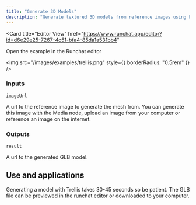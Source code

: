 ```yaml
---
title: "Generate 3D Models"
description: "Generate textured 3D models from reference images using Fal and Trellis"
---
```


<Card
  title="Editor View"
  href="https://www.runchat.app/editor?id=d6e29e25-7267-4c51-bfa4-85da1a531bb4"
>
  Open the example in the Runchat editor
</Card>

<img src="/images/examples/trellis.png" style={{ borderRadius: "0.5rem" }} />

### Inputs

`imageUrl`

A url to the reference image to generate the mesh from. 
You can generate this image with the Media node, upload an image from your computer or reference an image on the internet.

### Outputs

`result`

A url to the generated GLB model.

## Use and applications

Generating a model with Trellis takes 30-45 seconds so be patient. 
The GLB file can be previewed in the runchat editor or downloaded to your computer.
